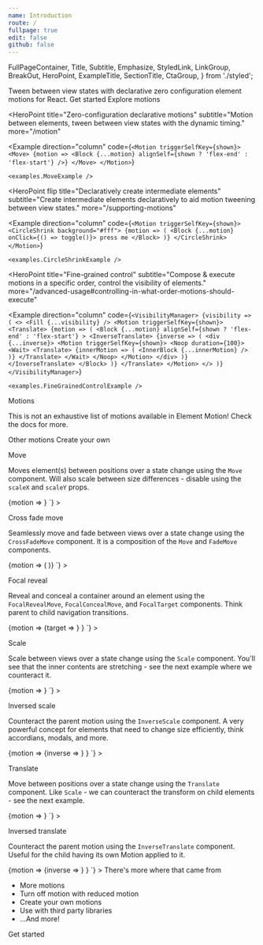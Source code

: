 ```yaml
---
name: Introduction
route: /
fullpage: true
edit: false
github: false
---
```


  FullPageContainer,
  Title,
  Subtitle,
  Emphasize,
  StyledLink,
  LinkGroup,
  BreakOut,
  HeroPoint,
  ExampleTitle,
  SectionTitle,
  CtaGroup,
} from './styled';

<FullPageContainer />

<Title>Element Motion</Title>

<Subtitle>
  Tween between view states with <Emphasize>declarative zero configuration</Emphasize> element
  motions for React.
</Subtitle>

<LinkGroup>
  <StyledLink to="/getting-started">
    Get started
  </StyledLink>

  <StyledLink to="/#motions">
    Explore motions
  </StyledLink>
</LinkGroup>

<HeroPoint
  title="Zero-configuration declarative motions"
  subtitle="Motion between elements, tween between view states with the dynamic timing."
  more="/motion"
>
  <Example
    direction="column"
    code={`
<Motion triggerSelfKey={shown}>
  <Move>
    {motion =>
      <Block
        {...motion}
        alignSelf={shown ? 'flex-end' : 'flex-start'}
      />}
  </Move>
</Motion>
`}
  >
    <examples.MoveExample />
  </Example>
</HeroPoint>

<HeroPoint
  flip
  title="Declaratively create intermediate elements"
  subtitle="Create intermediate elements declaratively to aid motion tweening between view states."
  more="/supporting-motions"
>
  <Example
    direction="column"
    code={`
<Motion triggerSelfKey={shown}>
  <CircleShrink background="#fff">
    {motion => (
      <Block {...motion} onClick={() => toggle()}>
        press me
      </Block>
    )}
  </CircleShrink>
</Motion>
`}
  >
    <examples.CircleShrinkExample />
  </Example>
</HeroPoint>

<HeroPoint
  title="Fine-grained control"
  subtitle="Compose &amp; execute motions in a specific order, control the visibility of elements."
  more="/advanced-usage#controlling-in-what-order-motions-should-execute"
>
  <Example
    direction="column"
    code={`
<VisibilityManager>
  {visibility => (
    <>
      <Fill {...visibility} />
      <Motion triggerSelfKey={shown}>
        <Translate>
          {motion => (
            <Block
              {...motion}
              alignSelf={shown ? 'flex-end' : 'flex-start'}
            >
              <InverseTranslate>
                {inverse => (
                  <div {...inverse}>
                    <Motion triggerSelfKey={shown}>
                      <Noop duration={100}>
                        <Wait>
                          <Translate>
                            {innerMotion => (
                              <InnerBlock {...innerMotion} />
                            )}
                          </Translate>
                        </Wait>
                      </Noop>
                    </Motion>
                  </div>
                )}
              </InverseTranslate>
            </Block>
          )}
        </Translate>
      </Motion>
    </>
  )}
</VisibilityManager>
`}
  >
    <examples.FineGrainedControlExample />
  </Example>
</HeroPoint>

<SectionTitle>Motions</SectionTitle>

This is not an exhaustive list of motions available in Element Motion!
Check the docs for more.

<LinkGroup>
  <StyledLink to="/focal-motions">
    Other motions
  </StyledLink>

  <StyledLink to="/custom-motions">
    Create your own
  </StyledLink>
</LinkGroup>

<ExampleTitle>Move</ExampleTitle>

Moves element(s) between positions over a state change using the `Move` component.
Will also scale between size differences - disable using the `scaleX` and `scaleY` props.

<BreakOut>
  <Example
    to="/move"
    code={`
<Motion triggerSelfKey={shown}>
  <Move>
    {motion =>
      <Block
        {...motion}
        alignSelf={shown ? 'flex-end' : 'flex-start'}
      />}
  </Move>
</Motion>
`}
  >
    <examples.MoveExample />
  </Example>
</BreakOut>

<ExampleTitle>Cross fade move</ExampleTitle>

Seamlessly move and fade between views over a state change using the `CrossFadeMove` component.
It is a composition of the `Move` and `FadeMove` components.

<BreakOut>
  <Example
    to="/cross-fade-move"
    code={`
<Motion name="cross-fade-move" key={shown}>
  <CrossFadeMove>
    {motion => (
      <Block
        {...motion}
        background={shown && 'checkered'}
        alignSelf={shown ? 'flex-end' : 'flex-start'}
      />
    )}
  </CrossFadeMove>
</Motion>
  `}
  >
    <examples.CrossFadeMoveExample />
  </Example>
</BreakOut>

<ExampleTitle>Focal reveal</ExampleTitle>

Reveal and conceal a container around an element using the `FocalRevealMove`, `FocalConcealMove`, and `FocalTarget` components.
Think parent to child navigation transitions.

<BreakOut>
  <Example
    to="/focal-reveal-move"
    code={`
<Motion name="reveal-block">
  <FocalConcealMove>
    {motion =>
      <Block {...motion}>
        <FocalTarget>
          {target => <Block {...target} />}
        </FocalTarget>
      </Block>}
  </FocalConcealMove>
</Motion>
`}
  >
    <examples.FocalRevealExample />
  </Example>
</BreakOut>

<ExampleTitle>Scale</ExampleTitle>

Scale between views over a state change using the `Scale` component.
You'll see that the inner contents are stretching - see the next example where we counteract it.

<BreakOut>
  <Example
    to="/scale"
    code={`
<Motion triggerSelfKey={shown}>
  <Scale>
    {motion =>
      <Block
        {...motion}
        width={shown ? '100%' : ''}
      >
        <InnerBlock />
      </Block>}
  </Scale>
</Motion>
  `}
  >
    <examples.ScaleExample />
  </Example>
</BreakOut>

<ExampleTitle>Inversed scale</ExampleTitle>

Counteract the parent motion using the `InverseScale` component.
A very powerful concept for elements that need to change size efficiently,
think accordians, modals, and more.

<BreakOut>
  <Example
    to="/scale#with-inverse-scale"
    code={`
<Motion triggerSelfKey={shown}>
  <Scale>
    {motion =>
      <Block
        {...motion}
        width={shown ? '100%' : ''}
      >
        <InverseScale>
          {inverse =>
            <InnerBlock {...inverse} />}
        </InverseScale>
      </Block>}
  </Scale>
</Motion>
  `}
  >
    <examples.InverseScaleExample />
  </Example>
</BreakOut>

<ExampleTitle>Translate</ExampleTitle>

Move between positions over a state change using the `Translate` component.
Like `Scale` - we can counteract the transform on child elements - see the next example.

<BreakOut>
  <Example
    to="/translate"
    code={`
<Motion triggerSelfKey={shown}>
  <Translate>
    {motion =>
      <Block
        {...motion}
        alignSelf={shown ? 'flex-end' : 'flex-start'}
      >
        <InnerBlock />
      </Block>}
  </Translate>
</Motion>
`}
  >
    <examples.TranslateExample />
  </Example>
</BreakOut>

<ExampleTitle>Inversed translate</ExampleTitle>

Counteract the parent motion using the `InverseTranslate` component.
Useful for the child having its own Motion applied to it.

<BreakOut>
  <Example
    to="/translate#with-inverse-translate"
    code={`
<Motion triggerSelfKey={shown}>
  <Translate>
    {motion =>
      <Block
        {...motion}
        alignSelf={shown ? 'flex-end' : 'flex-start'}
      >
        <InverseTranslate>
          {inverse => <InnerBlock {...inverse} />}
        </InverseTranslate>
      </Block>}
  </Translate>
</Motion>
`}
  >
    <examples.InverseTranslateExample />
  </Example>
</BreakOut>

<CtaGroup>
  <SectionTitle>There's more where that came from</SectionTitle>

<ul>
  <li>More motions</li>
  <li>Turn off motion with reduced motion</li>
  <li>Create your own motions</li>
  <li>Use with third party libraries</li>
  <li>...And more!</li>
</ul>

  <LinkGroup>
    <StyledLink to="/getting-started">
      Get started
    </StyledLink>
  </LinkGroup>
</CtaGroup>
